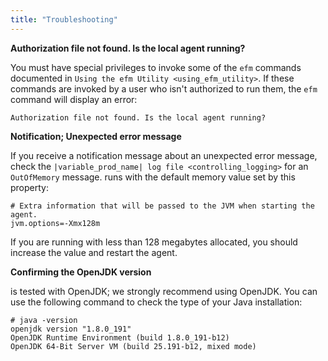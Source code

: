 ```yaml
---
title: "Troubleshooting"
---
```


<div id="troubleshooting" class="registered_link"></div>


**Authorization file not found. Is the local agent running?**

You must have special privileges to invoke some of the `efm` commands documented in `Using the efm Utility <using_efm_utility>`. If these commands are invoked by a user who isn't authorized to run them, the `efm` command will display an error:

``` text
Authorization file not found. Is the local agent running?
```

**Notification; Unexpected error message**

If you receive a notification message about an unexpected error message, check the `|variable_prod_name| log file <controlling_logging>` for an `OutOfMemory` message. runs with the default memory value set by this property:

``` text
# Extra information that will be passed to the JVM when starting the agent.
jvm.options=-Xmx128m
```

If you are running with less than 128 megabytes allocated, you should increase the value and restart the agent.

**Confirming the OpenJDK version**

is tested with OpenJDK; we strongly recommend using OpenJDK. You can use the following command to check the type of your Java installation:

``` text
# java -version
openjdk version "1.8.0_191"
OpenJDK Runtime Environment (build 1.8.0_191-b12)
OpenJDK 64-Bit Server VM (build 25.191-b12, mixed mode)
```
